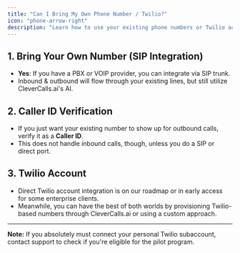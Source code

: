 ```yaml
---
title: "Can I Bring My Own Phone Number / Twilio?"
icon: "phone-arrow-right"
description: "Learn how to use your existing phone numbers or Twilio account with CleverCalls.ai through SIP integration or Caller ID verification"
---
```


## 1. Bring Your Own Number (SIP Integration)

- **Yes**: If you have a PBX or VOIP provider, you can integrate via SIP trunk.
- Inbound & outbound will flow through your existing lines, but still utilize CleverCalls.ai's AI.

## 2. Caller ID Verification

- If you just want your existing number to show up for outbound calls, verify it as a **Caller ID**.
- This does not handle inbound calls, though, unless you do a SIP or direct port.

## 3. Twilio Account

- Direct Twilio account integration is on our roadmap or in early access for some enterprise clients.
- Meanwhile, you can have the best of both worlds by provisioning Twilio-based numbers through CleverCalls.ai or using a custom approach.

---

**Note:** If you absolutely must connect your personal Twilio subaccount, contact support to check if you're eligible for the pilot program.

